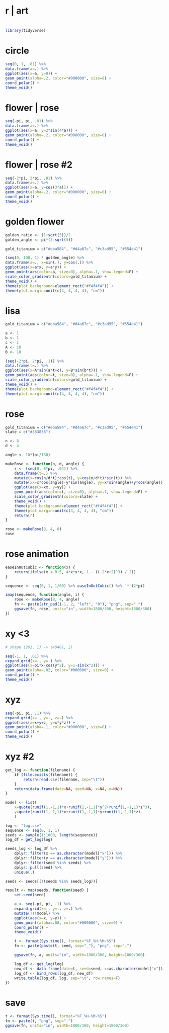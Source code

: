 #
# r | art
#

```r
library(tidyverse)
```

# circle

```r
seq(0, 1, .01) %>%
data.frame(a=.) %>%
ggplot(aes(x=a, y=0)) +
geom_point(alpha=.2, color="#000000", size=0) +
coord_polar() +
theme_void()
```

# flower | rose

```r
seq(-pi, pi, .01) %>%
data.frame(a=.) %>%
ggplot(aes(x=a, y=2*sin(4*a))) +
geom_point(alpha=.2, color="#000000", size=0) +
coord_polar() +
theme_void()
```

# flower | rose #2

```r
seq(-2*pi, 2*pi, .01) %>%
data.frame(a=.) %>%
ggplot(aes(x=a, y=cos(3*a))) +
geom_point(alpha=.2, color="#000000", size=0) +
coord_polar() +
theme_void()
```

# golden flower

```r
golden_ratio <- (1+sqrt(5))/2
golden_angle <- pi*(3-sqrt(5))

gold_titanium = c("#eba584", "#d4a67c", "#c3ad95", "#554e41")

(seq(0, 100, 1) * golden_angle) %>%
data.frame(a=., x=sin(.), y=cos(.)) %>%
ggplot(aes(x=a*x, y=a*y)) +
geom_point(aes(color=a, size=0), alpha=.1, show.legend=F) +
scale_color_gradientn(colors=gold_titanium) +
theme_void() +
theme(plot.background=element_rect("#f4f4f4")) +
theme(plot.margin=unit(c(4, 4, 4, 4), "cm"))
```

# lisa

```r
gold_titanium = c("#eba584", "#d4a67c", "#c3ad95", "#554e41")

a <- 1
b <- 1
c <- 1
A <- 10
B <- 10

(seq(-2*pi, 2*pi, .1)) %>%
data.frame(t=.) %>%
ggplot(aes(x=A*sin(a*t+c), y=B*sin(b*t))) +
geom_point(aes(color=t, size=0), alpha=.1, show.legend=F) +
scale_color_gradientn(colors=gold_titanium) +
theme_void() +
theme(plot.background=element_rect("#f4f4f4")) +
theme(plot.margin=unit(c(4, 4, 4, 4), "cm"))
```

# rose

```r
gold_titanium = c("#eba584", "#d4a67c", "#c3ad95", "#554e41")
slate = c("#383836")

n <- 8
d <- 4

angle <- 10*(pi/180)

makeRose <- function(n, d, angle) {
    r <- (seq(0, 8*pi, .04)) %>%
    data.frame(t=.) %>%
    mutate(x=cos(n/d*t)*cos(t), y=cos(n/d*t)*sin(t)) %>%
    mutate(xx=x*cos(angle)-y*sin(angle), yy=x*sin(angle)+y*cos(angle)) %>%
    ggplot(aes(x=xx, y=yy)) +
    geom_point(aes(color=t, size=0), alpha=.1, show.legend=F) +
    scale_color_gradientn(colors=slate) +
    theme_void() +
    theme(plot.background=element_rect("#f4f4f4")) +
    theme(plot.margin=unit(c(4, 4, 4, 4), "cm"))
    return(r)
}

rose <- makeRose(8, 4, 0)
rose
```

# rose animation

```r

easeInOutCubic <- function(x) {
    return(ifelse(x < 0.5, 4*x*x*x, 1 - ((-2*x+2)^3) / 2))
}

sequence <- seq(0, 1, 1/60) %>% easeInOutCubic() %>% `*`(2*pi)

imap(sequence, function(angle, i) {
    rose <- makeRose(8, 4, angle)
    fn <- paste(str_pad(i-1, 2, "left", "0"), "png", sep=".")
    ggsave(fn, rose, units="in", width=1800/300, height=1800/300)
})

```

# xy <3

```r

# shape (201, 1) -> (40401, 2)

seq(-1, 1, .01) %>%
expand.grid(x=., y=.) %>%
ggplot(aes(x=pi*x-cos(y^2), y=1-sin(x^2))) +
geom_point(alpha=.02, color="#000000", size=0) +
coord_polar() +
theme_void()
```

# xyz

```r
seq(-pi, pi, .1) %>%
expand.grid(x=., y=., z=.) %>%
ggplot(aes(x=x+y+z, y=x*y*z)) +
geom_point(alpha=.1, color="#000000", size=0) +
coord_polar() +
theme_void()
```

# xyz #2

```r
get_log <- function(filename) {
    if (file.exists(filename)) {
        return(read.csv(filename, sep="\t"))
    }
    return(data.frame(date=NA, seed=NA, x=NA, y=NA))
}
```

```r
model <- list(
    x=quote(runif(1,-1,1)*x+runif(1,-1,1)*y^2+runif(1,-1,1)*z^3),
    y=quote(runif(1,-1,1)*x+runif(1,-1,1)*y+runif(1,-1,1)*z)
    )

log <- "log.csv"
sequence <- seq(0, 1, 1)
seeds <- sample(1:1000, length(sequence))
log_df = get_log(log)

seeds_log <- log_df %>%
    dplyr::filter(x == as.character(model["x"])) %>%
    dplyr::filter(y == as.character(model["y"])) %>%
    dplyr::filter(seed %in% seeds) %>%
    dplyr::pull(seed) %>%
    unique(.)

seeds <- seeds[(!(seeds %in% seeds_log))]

result <- map(seeds, function(seed) {
    set.seed(seed)

    a <- seq(-pi, pi, .1) %>%
    expand.grid(x=., y=., z=.) %>%
    mutate(!!!model) %>%
    ggplot(aes(x=x, y=y)) +
    geom_point(alpha=.08, color="#000000", size=0) +
    coord_polar() +
    theme_void()

    t <- format(Sys.time(), format="%F_%H-%M-%S")
    fn <- paste(paste(t, seed, sep="_"), "png", sep=".")

    ggsave(fn, a, units="in", width=1800/300, height=1800/300)

    log_df <- get_log(log)
    new_df <- data.frame(date=t, seed=seed, x=as.character(model["x"]), y=as.character(model["y"]))
    log_df <- bind_rows(log_df, new_df)
    write.table(log_df, log, sep="\t", row.names=F)
})
```

# save

```r
t <- format(Sys.time(), format="%F_%H-%M-%S")
fn <- paste(t, "png", sep=".")
ggsave(fn, units="in", width=1800/300, height=1800/300)
```
